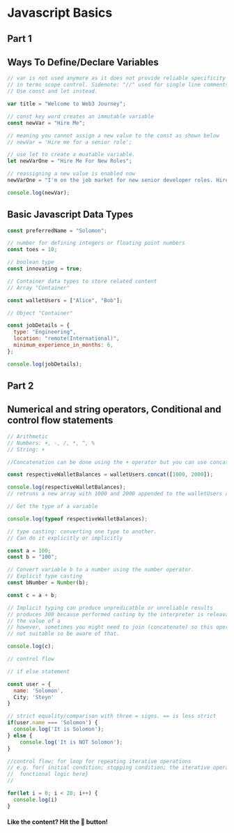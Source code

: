 # Javascript Basics

## Part 1

## Ways To Define/Declare Variables

```js filename="variables.js" {3} copy
// var is not used anymore as it does not provide reliable specificity
// in terms scope control. Sidenote: "//" used for single line comments
// Use const and let instead.

var title = "Welcome to Web3 Journey";

// const key word creates an immutable variable
const newVar = "Hire Me";

// meaning you cannot assign a new value to the const as shown below
// newVar = 'Hire me for a senior role';

// use let to create a muatable variable.
let newVarOne = "Hire Me For New Roles";

// reassigning a new value is enabled now
newVarOne = "I'm on the job market for new senior developer roles. Hire me now.";

console.log(newVar);
```

## Basic Javascript Data Types

```js filename="variables.js" {3} copy
const preferredName = "Solomon";

// number for defining integers or floating point numbers
const toes = 10;

// boolean type
const innovating = true;

// Container data types to store related content
// Array "Container"

const walletUsers = ["Alice", "Bob"];

// Object "Container"

const jobDetails = {
  type: "Engineering",
  location: "remote(International)",
  minimum_experience_in_months: 6,
};

console.log(jobDetails);
```

## Part 2

## Numerical and string operators, Conditional and control flow statements

```js filename="basics_part-two.js" {3} copy
// Arithmetic
// Numbers: +, -, /, *, ^, %
// String: +

//Concatenation can be done using the + operator but you can use concat method

const respectiveWalletBalances = walletUsers.concat([1000, 2000]);

console.log(respectiveWalletBalances);
// retruns a new array with 1000 and 2000 appended to the walletUsers array

// Get the type of a variable

console.log(typeof respectiveWalletBalances);

// type casting: converting one type to another.
// Can do it explicitly or implicitly

const a = 100;
const b = "100";

// Convert variable b to a number using the number operator.
// Explicit type casting
const bNumber = Number(b);

const c = a + b;

// Implicit typing can produce unpredicatble or unreliable results
// produces 300 because performed casting by the interpreter is releavant to
// the value of a
// however, sometimes you might need to join (concatenate) so this operations is
// not suitable so be aware of that.

console.log(c);

// control flow

// if else statement

const user = {
  name: 'Solomon',
  City; 'Steyn'
}

// strict equality/comparison with three = signs. == is less strict
if(user.name === 'Solomon') {
  console.log('It is Solomon');
} else {
    console.log('It is NOT Solomon');
}

//control flow; for loop for repeating iterative operations
// e.g. for( initial condition; stopping condition; the iterative operation) {
//  functional logic here}
//

for(let i = 0; i < 20; i++) {
  console.log(i)
}
```

#### Like the content? Hit the 🫶 button!


<Counters />
